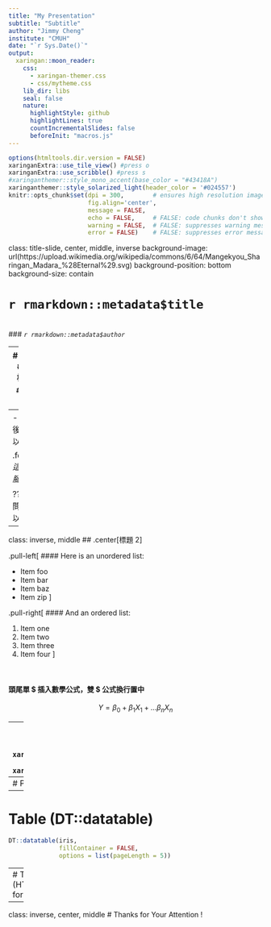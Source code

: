 ```yaml
---
title: "My Presentation"
subtitle: "Subtitle"
author: "Jimmy Cheng"
institute: "CMUH"
date: "`r Sys.Date()`"
output:
  xaringan::moon_reader:
    css: 
      - xaringan-themer.css 
      - css/mytheme.css
    lib_dir: libs
    seal: false
    nature:
      highlightStyle: github
      highlightLines: true
      countIncrementalSlides: false
      beforeInit: "macros.js"
---
```


```r
options(htmltools.dir.version = FALSE)
xaringanExtra::use_tile_view() #press o
xaringanExtra::use_scribble() #press s
#xaringanthemer::style_mono_accent(base_color = "#43418A")
xaringanthemer::style_solarized_light(header_color = '#024557')
knitr::opts_chunk$set(dpi = 300,        # ensures high resolution images
                      fig.align='center',
                      message = FALSE, 
                      echo = FALSE,     # FALSE: code chunks don't show
                      warning = FALSE,  # FALSE: suppresses warning messages
                      error = FALSE)    # FALSE: suppresses error messages
```

class: title-slide, center, middle, inverse
background-image: url(https://upload.wikimedia.org/wikipedia/commons/6/64/Mangekyou_Sharingan_Madara_%28Eternal%29.svg)
background-position: bottom
background-size: contain

# `r rmarkdown::metadata$title`
<br>
### *`r rmarkdown::metadata$author`*


---
# `#` h1 標題
## `##` h2 標題
### `###` h3 標題

- `Addins -> Infinite moon reader` 開啟無限月讀模式 (請先 knit)
- 用 `-/*` 條列內容
  - 縮排可以添加巢式列表
  1. 可以用數字編號
  - <span style="color: red">紅色的字</span>
  > 用 `>` 引述句子
  
--
- 在 `--` 之後的內容可以後續顯現

.footnote[\* _這個是註腳_]

???
在三個問號之下可以寫小抄

---
class: inverse, middle
## .center[標題 2]

.pull-left[
#### Here is an unordered list:

* Item foo
* Item bar
* Item baz
* Item zip
]

.pull-right[
#### And an ordered list:

1. Item one
2. Item two
3. Item three
4. Item four
]

&nbsp;

#### 頭尾單 $ 插入數學公式，雙 $ 公式換行置中
$$Y= \beta_0+ \beta_1X_1+ ... \beta_nX_n$$

---
# Plot
```r
library(ggplot2)
(p<- ggplot(iris)+ 
    geom_point(aes(Sepal.Length, Sepal.Width, color=Species))+
    xaringanthemer::theme_xaringan(background_color = "#FDF6E3",
                                   accent_color = "#000000")+
    xaringanthemer::scale_xaringan_fill_continuous())
```

---
# Plot.ly
```r
library(widgetframe)
l<- plotly::ggplotly(p)
frameWidget(l)
```

---
# Table (DT::datatable)
```r
DT::datatable(iris, 
              fillContainer = FALSE, 
              options = list(pageLength = 5))
```

---
# Table (HTML format)
```r
knitr::kable(head(iris), 'html')
```

---
class: inverse, center, middle
# Thanks for Your Attention !
